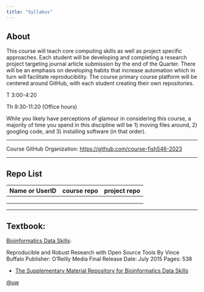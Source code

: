 ```yaml
---
title: "Syllabus"
---
```


## About

This course will teach core computing skills as well as project specific approaches. Each student will be developing and completing a research project targeting journal article submission by the end of the Quarter. There will be an emphasis on developing habits that increase automation which in turn will facilitate reproducibility. The course primary course platform will be centered around GitHub, with each student creating their own repositories.

T 3:00-4:20

Th 9:30-11:20 (Office hours)

While you likely have perceptions of glamour in considering this course, a majority of time you spend in this discipline will be 1) moving files around, 2) googling code, and 3) installing software (in that order).


------------------------------------------------------------------------

Course GitHub Organization: <https://github.com/course-fish546-2023>

---

## Repo List

| Name or UserID | course repo | project repo |
|----------------|-------------|--------------|
|                |             |              |
|                |             |              |
|                |             |              |

------------------------------------------------------------------------

## Textbook:

[Bioinformatics Data Skills](https://www.amazon.com/Bioinformatics-Data-Skills-Reproducible-Research/dp/1449367372/):

Reproducible and Robust Research with Open Source Tools By Vince Buffalo Publisher: O'Reilly Media Final Release Date: July 2015 Pages: 538

-   [The Supplementary Material Repository for Bioinformatics Data Skills](https://github.com/vsbuffalo/bds-files)

[\@uw](https://drive.google.com/a/uw.edu/file/d/0BwVK83sm6XQGWGNZUmlLckdZU1E/view?usp=sharing)
